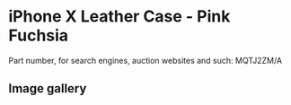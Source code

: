 # iPhone X Leather Case - Pink Fuchsia

Part number, for search engines, auction websites and such: MQTJ2ZM/A

## Image gallery

<div style={{ width: "768px" }}>
  <GalleryComponent
    images={[
      {
        original: "/everysource/MQTJ2",
        thumbnail: "/everypreview/MQTJ2",
      },
      {
        original: "/everysource/MQTJ2_AV1_SILVER",
        thumbnail: "/everypreview/MQTJ2_AV1_SILVER",
      },
      {
        original: "/everysource/MQTJ2_AV1_SPACE_GRAY",
        thumbnail: "/everypreview/MQTJ2_AV1_SPACE_GRAY",
      },
      {
        original: "/everysource/MQTJ2_AV2",
        thumbnail: "/everypreview/MQTJ2_AV2",
      }
    ]}
  />
</div>